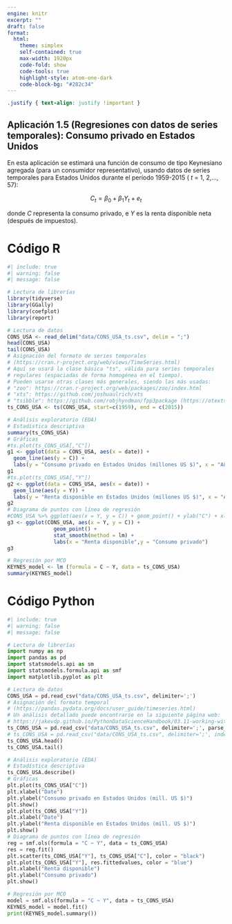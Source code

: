 ---
engine: knitr
excerpt: ""
draft: false
format: 
  html:
    theme: simplex
    self-contained: true
    max-width: 1920px
    code-fold: show
    code-tools: true
    highlight-style: atom-one-dark
    code-block-bg: "#282c34"
---

```{css, echo = FALSE}
.justify { text-align: justify !important }
```

::: justify
# Aplicación 1.5 (Regresiones con datos de series temporales): Consumo privado en Estados Unidos {.unnumbered}

En esta aplicación se estimará una función de consumo de tipo Keynesiano agregada (para un consumidor representativo), usando datos de series temporales para Estados Unidos durante el período 1959-2015 ( *t* = 1, 2,..., 57):

$$C_{t} = \beta_0 + \beta_1  Y_{t} + e_{t}$$

donde *C* representa la consumo privado, e *Y* es la renta disponible neta (después de impuestos).
:::

# Código R {.unnumbered}

```{r}
#| include: true
#| warning: false
#| message: false

# Lectura de librerías
library(tidyverse)
library(GGally)
library(coefplot)
library(report)

# Lectura de datos
CONS_USA <- read_delim("data/CONS_USA_ts.csv", delim = ";")
head(CONS_USA)
tail(CONS_USA)
# Asignación del formato de series temporales
# (https://cran.r-project.org/web/views/TimeSeries.html)
# Aquí se usará la clase básica "ts", válida para series temporales 
# regulares (espaciadas de forma homogénea en el tiempo).
# Pueden usarse otras clases más generales, siendo las más usadas:
# "zoo": https://cran.r-project.org/web/packages/zoo/index.html 
# "xts": https://github.com/joshuaulrich/xts
# "tsibble": https://github.com/robjhyndman/fpp3package (https://otexts.com/fpp3/)
ts_CONS_USA <- ts(CONS_USA, start=c(1959), end = c(2015))

# Análisis exploratorio (EDA)
# Estadística descriptiva
summary(ts_CONS_USA)
# Gráficas
#ts.plot(ts_CONS_USA[,"C"])
g1 <- ggplot(data = CONS_USA, aes(x = date)) +
  geom_line(aes(y = C)) +
  labs(y = "Consumo privado en Estados Unidos (millones US $)", x = "Año")
g1
#ts.plot(ts_CONS_USA[,"Y"])
g2 <- ggplot(data = CONS_USA, aes(x = date)) +
  geom_line(aes(y = Y)) +
  labs(y = "Renta disponible en Estados Unidos (millones US $)", x = "Año")
g2
# Diagrama de puntos con línea de regresión
#CONS_USA %>% ggplot(aes(x = Y, y = C)) + geom_point() + ylab("C") + xlab("Y")
g3 <- ggplot(CONS_USA, aes(x = Y, y = C)) + 
               geom_point() +  
               stat_smooth(method = lm) +  
               labs(x = "Renta disponible",y = "Consumo privado")
g3

# Regresión por MCO
KEYNES_model <- lm (formula = C ~ Y, data = ts_CONS_USA)
summary(KEYNES_model)
```

# Código Python {.unnumbered}

```{python}
#| include: true
#| warning: false
#| message: false

# Lectura de librerías
import numpy as np
import pandas as pd
import statsmodels.api as sm
import statsmodels.formula.api as smf
import matplotlib.pyplot as plt

# Lectura de datos 
CONS_USA = pd.read_csv("data/CONS_USA_ts.csv", delimiter=';')
# Asignación del formato temporal 
# (https://pandas.pydata.org/docs/user_guide/timeseries.html)
# Un análisis detallado puede encontrarse en la siguiente página web:
# https://jakevdp.github.io/PythonDataScienceHandbook/03.11-working-with-time-series.html
ts_CONS_USA = pd.read_csv("data/CONS_USA_ts.csv", delimiter=';', parse_dates=['date'], index_col='date')
# ts_CONS_USA = pd.read_csv("data/CONS_USA_ts.csv", delimiter=';', index_col=0)
ts_CONS_USA.head()
ts_CONS_USA.tail()

# Análisis exploratorio (EDA)
# Estadística descriptiva
ts_CONS_USA.describe()
# Gráficas
plt.plot(ts_CONS_USA["C"])
plt.xlabel("Date")
plt.ylabel("Consumo privado en Estados Unidos (mill. US $)")
plt.show()
plt.plot(ts_CONS_USA["Y"])
plt.xlabel("Date")
plt.ylabel("Renta disponible en Estados Unidos (mill. US $)")
plt.show()
# Diagrama de puntos con línea de regresión
reg = smf.ols(formula = "C ~ Y", data = ts_CONS_USA)
res = reg.fit()
plt.scatter(ts_CONS_USA["Y"], ts_CONS_USA["C"], color = "black")
plt.plot(ts_CONS_USA["Y"], res.fittedvalues, color = "blue")
plt.xlabel("Renta disponible")
plt.ylabel("Consumo privado")
plt.show()

# Regresión por MCO
model = smf.ols(formula = "C ~ Y", data = ts_CONS_USA)
KEYNES_model = model.fit()
print(KEYNES_model.summary())
```
